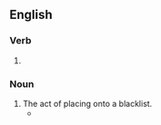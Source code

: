 ==English==

===Verb===
{{head|en|verb form}}

# {{present participle of|en|blacklist|nocat=1}}

===Noun===
{{en-noun}}

# The act of placing onto a blacklist.
#* {{quote-journal|en|date=February 22, 2009|author=Kevin Baker|title=Blood on the Street|work=New York Times|url=http://www.nytimes.com/2009/02/22/books/review/Baker-t.html
|passage=Efforts to unionize were routinely met with clubbings, shootings, jailings, '''blacklistings''' and executions, perpetrated not only by well-armed legions of company goons, but also by police officers, deputies, National Guardsmen and even regular soldiers.}}